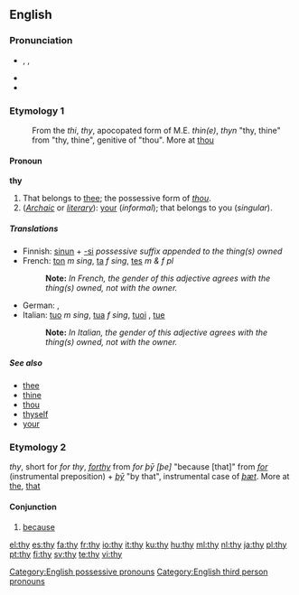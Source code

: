 {{wikipedia|dab=thy}}
==English==

{{rank|use|used|began|253|thy|less|till|next}}

===Pronunciation===
* {{enPR|''th''ī}}, {{IPA|/ðaɪ/}}, {{SAMPA|/DaI/}}
* {{audio|en-us-thy.ogg|Audio (US)}}
* {{rhymes|aɪ}}

===Etymology 1===
: From the {{etyl|enm}} ''thi'', ''thy'', apocopated form of M.E. ''thin(e)'', ''thyn'' "thy, thine" from {{etyl|ang}} {{term|þin|þīn|lang=ang}} "thy, thine", genitive of {{term|þu|þū|lang=ang}} "thou". More at [[thou]]

====Pronoun====
'''thy'''

# That belongs to [[thee]]; the possessive form of ''[[thou]]''.
# (''[[Archaic]]'' or ''[[literary]]''): [[your]] (''informal''); that belongs to you (''singular'').

=====Translations=====
* Finnish: [[sinun]] + [[-si]] ''possessive suffix appended to the thing(s) owned''
* French: [[ton]] ''m sing'', [[ta]] ''f sing'', [[tes]] ''m & f pl''
*: '''Note: ''' ''In French, the gender of this adjective agrees with the thing(s) owned, not with the owner.''
* German: {{t+|de|dein|m}}, {{t-|de|deine|f}}
* Italian: [[tuo]] ''m sing'', [[tua]] ''f sing'', [[tuoi]] {{m|p}}, [[tue]] {{f|p}}
*: '''Note: ''' ''In Italian, the gender of this adjective agrees with the thing(s) owned, not with the owner.''

=====See also=====
* [[thee]]
* [[thine]]
* [[thou]]
* [[thyself]]
* [[your]]

===Etymology 2===
{{etyl|enm}} ''thy'', short for ''for thy'', ''[[forthy]]'' from {{etyl|ang}} ''for þȳ [þe]'' "because [that]" from ''[[for]]'' (instrumental preposition) + ''[[þy|þȳ]]'' "by that", instrumental case of ''[[þæt]]''. More at [[the]], [[that]]

====Conjunction====
{{en-conj|-}}

# [[because]]

[[Category:English possessive pronouns]]
[[Category:English third person pronouns]]

[[el:thy]]
[[es:thy]]
[[fa:thy]]
[[fr:thy]]
[[io:thy]]
[[it:thy]]
[[ku:thy]]
[[hu:thy]]
[[ml:thy]]
[[nl:thy]]
[[ja:thy]]
[[pl:thy]]
[[pt:thy]]
[[fi:thy]]
[[sv:thy]]
[[te:thy]]
[[vi:thy]]